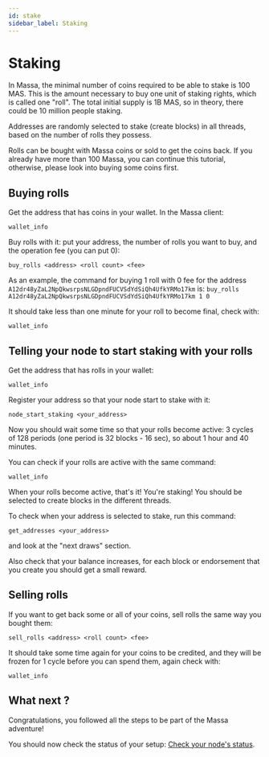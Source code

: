 ```yaml
---
id: stake
sidebar_label: Staking
---
```


# Staking

In Massa, the minimal number of coins required to be able to stake is 100 MAS.
This is the amount necessary to buy one unit of staking rights, which is called one "roll".
The total initial supply is 1B MAS, so in theory, there could be 10 million people staking.

Addresses are randomly selected to stake (create blocks) in all threads, based on the number of rolls they possess.

Rolls can be bought with Massa coins or sold to get the coins back. If you already have more than 100 Massa, you can
continue this tutorial, otherwise, please look into buying some coins first.

## Buying rolls

Get the address that has coins in your wallet. In the Massa client:

```shell
wallet_info
```

Buy rolls with it: put your address, the number of rolls you want to buy, and the operation fee (you can put 0):

```shell
buy_rolls <address> <roll count> <fee>
```

As an example, the command for buying 1 roll with 0 fee for the address
`A12dr48yZaL2NpQkwsrpsNLGDpndFUCVSdYdSiQh4UfkYRMo17km` is: ```buy_rolls
A12dr48yZaL2NpQkwsrpsNLGDpndFUCVSdYdSiQh4UfkYRMo17km 1 0```

It should take less than one minute for your roll to become final, check with:

```shell
wallet_info
```

## Telling your node to start staking with your rolls

Get the address that has rolls in your wallet:

```shell
wallet_info
```

Register your address so that your node start to stake with it:

```shell
node_start_staking <your_address>
```

Now you should wait some time so that your rolls become active: 3 cycles of 128 periods (one period is 32 blocks - 16
sec), so about 1 hour and 40 minutes.

You can check if your rolls are active with the same command:

```shell
wallet_info
```

When your rolls become active, that's it! You're staking!
You should be selected to create blocks in the different threads.

To check when your address is selected to stake, run this command:

```shell
get_addresses <your_address>
```

and look at the "next draws" section.

Also check that your balance increases, for each block or endorsement that you create you should get a small reward.

## Selling rolls

If you want to get back some or all of your coins, sell rolls the same way you bought them:

```shell
sell_rolls <address> <roll count> <fee>
```

It should take some time again for your coins to be credited, and they will be frozen for 1 cycle before you can spend
them, again check with:

```shell
wallet_info
```

## What next ?

Congratulations, you followed all the steps to be part of the Massa adventure!

You should now check the status of your setup: [Check your node's status](/docs/node/check_status).
